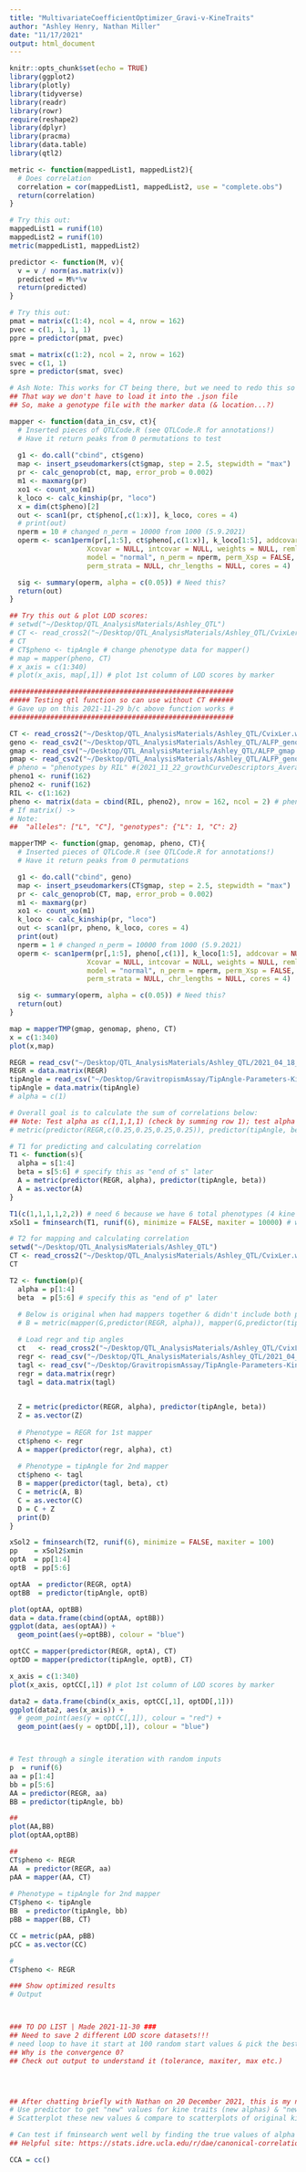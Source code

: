 ```yaml
---
title: "MultivariateCoefficientOptimizer_Gravi-v-KineTraits"
author: "Ashley Henry, Nathan Miller"
date: "11/17/2021"
output: html_document
---
```


```r
knitr::opts_chunk$set(echo = TRUE)
library(ggplot2)
library(plotly)
library(tidyverse)
library(readr)
library(rowr)
require(reshape2)
library(dplyr)
library(pracma)
library(data.table)
library(qtl2)
```

```r

metric <- function(mappedList1, mappedList2){
  # Does correlation
  correlation = cor(mappedList1, mappedList2, use = "complete.obs")
  return(correlation)
}

# Try this out:
mappedList1 = runif(10)
mappedList2 = runif(10)
metric(mappedList1, mappedList2)
```

```r

predictor <- function(M, v){
  v = v / norm(as.matrix(v))
  predicted = M%*%v
  return(predicted)
}

# Try this out:
pmat = matrix(c(1:4), ncol = 4, nrow = 162)
pvec = c(1, 1, 1, 1)
ppre = predictor(pmat, pvec)

smat = matrix(c(1:2), ncol = 2, nrow = 162)
svec = c(1, 1)
spre = predictor(smat, svec)
```

```r
# Ash Note: This works for CT being there, but we need to redo this so that we enter in our own phenotype data
## That way we don't have to load it into the .json file
## So, make a genotype file with the marker data (& location...?)

mapper <- function(data_in_csv, ct){
  # Inserted pieces of QTLCode.R (see QTLCode.R for annotations!)
  # Have it return peaks from 0 permutations to test
  
  g1 <- do.call("cbind", ct$geno) 
  map <- insert_pseudomarkers(ct$gmap, step = 2.5, stepwidth = "max")
  pr <- calc_genoprob(ct, map, error_prob = 0.002)
  m1 <- maxmarg(pr)
  xo1 <- count_xo(m1) 
  k_loco <- calc_kinship(pr, "loco") 
  x = dim(ct$pheno)[2]
  out <- scan1(pr, ct$pheno[,c(1:x)], k_loco, cores = 4)
  # print(out)
  nperm = 10 # changed n_perm = 10000 from 1000 (5.9.2021)
  operm <- scan1perm(pr[,1:5], ct$pheno[,c(1:x)], k_loco[1:5], addcovar = NULL,
                   Xcovar = NULL, intcovar = NULL, weights = NULL, reml = TRUE,
                   model = "normal", n_perm = nperm, perm_Xsp = FALSE,
                   perm_strata = NULL, chr_lengths = NULL, cores = 4)

  sig <- summary(operm, alpha = c(0.05)) # Need this? 
  return(out)
}

## Try this out & plot LOD scores:
# setwd("~/Desktop/QTL_AnalysisMaterials/Ashley_QTL")
# CT <- read_cross2("~/Desktop/QTL_AnalysisMaterials/Ashley_QTL/CvixLer.working.json")
# CT
# CT$pheno <- tipAngle # change phenotype data for mapper()
# map = mapper(pheno, CT)
# x_axis = c(1:340)
# plot(x_axis, map[,1]) # plot 1st column of LOD scores by marker

```

```r
#######################################################
##### Testing qtl function so can use without CT ######
# Gave up on this 2021-11-29 b/c above function works #
#######################################################

CT <- read_cross2("~/Desktop/QTL_AnalysisMaterials/Ashley_QTL/CvixLer.working.json")
geno <- read_csv2("~/Desktop/QTL_AnalysisMaterials/Ashley_QTL/ALFP_geno.csv")
gmap <- read_csv("~/Desktop/QTL_AnalysisMaterials/Ashley_QTL/ALFP_gmap.csv")
pmap <- read_csv2("~/Desktop/QTL_AnalysisMaterials/Ashley_QTL/ALFP_geno.csv")
# pheno = "phenotypes by RIL" #(2021_11_22_growthCurveDescriptors_Averaged-pos-to-3000.csv)
pheno1 <- runif(162)
pheno2 <- runif(162)
RIL <- c(1:162)
pheno <- matrix(data = cbind(RIL, pheno2), nrow = 162, ncol = 2) # phenotype (try 1st w/ a random set of numbers & get no peaks)
# If matrix() ->
# Note:
##  "alleles": ["L", "C"], "genotypes": {"L": 1, "C": 2}

mapperTMP <- function(gmap, genomap, pheno, CT){
  # Inserted pieces of QTLCode.R (see QTLCode.R for annotations!)
  # Have it return peaks from 0 permutations

  g1 <- do.call("cbind", geno)
  map <- insert_pseudomarkers(CT$gmap, step = 2.5, stepwidth = "max")
  pr <- calc_genoprob(CT, map, error_prob = 0.002)
  m1 <- maxmarg(pr)
  xo1 <- count_xo(m1)
  k_loco <- calc_kinship(pr, "loco")
  out <- scan1(pr, pheno, k_loco, cores = 4)
  print(out)
  nperm = 1 # changed n_perm = 10000 from 1000 (5.9.2021)
  operm <- scan1perm(pr[,1:5], pheno[,c(1)], k_loco[1:5], addcovar = NULL,
                   Xcovar = NULL, intcovar = NULL, weights = NULL, reml = TRUE,
                   model = "normal", n_perm = nperm, perm_Xsp = FALSE,
                   perm_strata = NULL, chr_lengths = NULL, cores = 4)

  sig <- summary(operm, alpha = c(0.05)) # Need this?
  return(out)
}

map = mapperTMP(gmap, genomap, pheno, CT)
x = c(1:340)
plot(x,map)
```

```r
REGR = read_csv("~/Desktop/QTL_AnalysisMaterials/Ashley_QTL/2021_04_18_growthCurveDescriptors_Averaged-FINAL.csv")
REGR = data.matrix(REGR)
tipAngle = read_csv("~/Desktop/GravitropismAssay/TipAngle-Parameters-KinematicTraits_Data/2021-11-30_tipAngle_PCScores.csv")
tipAngle = data.matrix(tipAngle)
# alpha = c(1)

# Overall goal is to calculate the sum of correlations below: 
## Note: Test alpha as c(1,1,1,1) (check by summing row 1); test alpha with c(0.25, 0.25, 0.25, 0.25) (check by taking average of row 1)
# metric(predictor(REGR,c(0.25,0.25,0.25,0.25)), predictor(tipAngle, beta)) + metric(mapper(G,predictor(REGR, alpha)), mapper(G,predictor(tipAngle, beta)))

# T1 for predicting and calculating correlation
T1 <- function(s){
  alpha = s[1:4]
  beta = s[5:6] # specify this as "end of s" later
  A = metric(predictor(REGR, alpha), predictor(tipAngle, beta))
  A = as.vector(A)
}

T1(c(1,1,1,1,2,2)) # need 6 because we have 6 total phenotypes (4 kine traits + 2 PC scores of gravi data)
xSol1 = fminsearch(T1, runif(6), minimize = FALSE, maxiter = 10000) # with min = FALSE, it searches for maximum

# T2 for mapping and calculating correlation
setwd("~/Desktop/QTL_AnalysisMaterials/Ashley_QTL")
CT <- read_cross2("~/Desktop/QTL_AnalysisMaterials/Ashley_QTL/CvixLer.working.json")
CT

T2 <- function(p){
  alpha = p[1:4]
  beta  = p[5:6] # specify this as "end of p" later
  
  # Below is original when had mappers together & didn't include both phenotypes  
  # B = metric(mapper(G,predictor(REGR, alpha)), mapper(G,predictor(tipAngle, beta)))

  # Load regr and tip angles
  ct   <- read_cross2("~/Desktop/QTL_AnalysisMaterials/Ashley_QTL/CvixLer.working.json")
  regr <- read_csv("~/Desktop/QTL_AnalysisMaterials/Ashley_QTL/2021_04_18_growthCurveDescriptors_Averaged-FINAL.csv")
  tagl <- read_csv("~/Desktop/GravitropismAssay/TipAngle-Parameters-KinematicTraits_Data/2021-11-30_tipAngle_PCScores.csv")
  regr = data.matrix(regr)
  tagl = data.matrix(tagl)

  
  Z = metric(predictor(REGR, alpha), predictor(tipAngle, beta))
  Z = as.vector(Z)
  
  # Phenotype = REGR for 1st mapper
  ct$pheno <- regr
  A = mapper(predictor(regr, alpha), ct)
  
  # Phenotype = tipAngle for 2nd mapper
  ct$pheno <- tagl
  B = mapper(predictor(tagl, beta), ct)
  C = metric(A, B)
  C = as.vector(C)
  D = C + Z
  print(D)
}

xSol2 = fminsearch(T2, runif(6), minimize = FALSE, maxiter = 100)
pp    = xSol2$xmin
optA  = pp[1:4]
optB  = pp[5:6]

optAA  = predictor(REGR, optA)
optBB  = predictor(tipAngle, optB)

plot(optAA, optBB)
data = data.frame(cbind(optAA, optBB))
ggplot(data, aes(optAA)) +
  geom_point(aes(y=optBB), colour = "blue")

optCC = mapper(predictor(REGR, optA), CT)
optDD = mapper(predictor(tipAngle, optB), CT)

x_axis = c(1:340)
plot(x_axis, optCC[,1]) # plot 1st column of LOD scores by marker

data2 = data.frame(cbind(x_axis, optCC[,1], optDD[,1]))
ggplot(data2, aes(x_axis)) + 
  # geom_point(aes(y = optCC[,1]), colour = "red") +
  geom_point(aes(y = optDD[,1]), colour = "blue")



# Test through a single iteration with random inputs
p  = runif(6)
aa = p[1:4]
bb = p[5:6]
AA = predictor(REGR, aa)
BB = predictor(tipAngle, bb)

##
plot(AA,BB)
plot(optAA,optBB)

```

``` r
##
CT$pheno <- REGR
AA  = predictor(REGR, aa)
pAA = mapper(AA, CT)
  
# Phenotype = tipAngle for 2nd mapper
CT$pheno <- tipAngle
BB  = predictor(tipAngle, bb)
pBB = mapper(BB, CT)

CC = metric(pAA, pBB)
pCC = as.vector(CC)

#
CT$pheno <- REGR

### Show optimized results
# Output



### TO DO LIST | Made 2021-11-30 ###
## Need to save 2 different LOD score datasets!!!
# need loop to have it start at 100 random start values & pick the best solution
## Why is the convergence 0? 
## Check out output to understand it (tolerance, maxiter, max etc.)




## After chatting briefly with Nathan on 20 December 2021, this is my next step:
# Use predictor to get "new" values for kine traits (new alphas) & "new" values for PC of tipAngles (new betas)
# Scatterplot these new values & compare to scatterplots of original kine traits & PCs

```

```r
# Can test if fminsearch went well by finding the true values of alpha and beta using Canonical Correlation Analysis
## Helpful site: https://stats.idre.ucla.edu/r/dae/canonical-correlation-analysis/

CCA = cc()

```





